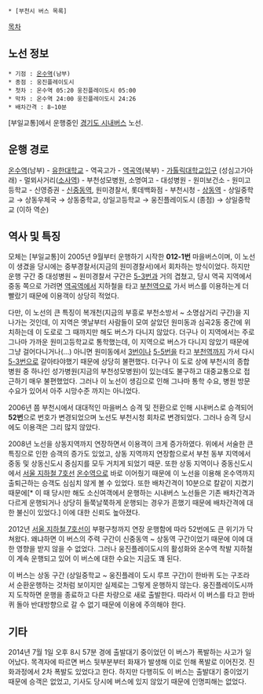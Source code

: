  * [부천시 버스 목록]

[[목차]]

== 노선 정보 ==
 * 기점 : [[온수역]](남부)
 * 종점 : 웅진플레이도시
 * 첫차 : 온수역 05:20 웅진플레이도시 05:00
 * 막차 : 온수역 24:00 웅진플레이도시 24:26
 * 배차간격 : 8~10분

[부일교통]에서 운행중인 [[경기도 시내버스]] 노선.

== 운행 경로 ==
[[온수역]](남부) - [[유한대학교]] - 역곡고가 - [[역곡역]](북부) - [[가톨릭대학교]]입구 (성심고가아래) - 멀뫼사거리([[소사역]]) - 부천성모병원, 소명여고 - 대성병원 - 원미보건소 - 원미고등학교 - 신영증권 - [[신중동역]], 원미경찰서, 롯데백화점 - 부천시청 - [[상동역(도시철도)|상동역]] - 상일중학교 → 상동우체국 → 상동중학교, 상일고등학교 → 웅진플레이도시 (종점) → 상일중학교 (이하 역순)

== 역사 및 특징 ==
모체는 [부일교통]이 2005년 9월부터 운행하기 시작한 '''012-1번''' 마을버스이며, 이 노선이 생겼을 당시에는 중부경찰서(지금의 원미경찰서)에서 회차하는 방식이었다. 하지만 운행 구간 중 대성병원 ~ 원미경찰서 구간은 [[부천 버스 5-3|5-3번]]과 거의 겹쳤고, 당시 역곡 지역에서 중동 쪽으로 가려면 [[역곡역]]에서 지하철을 타고 [[부천역]]으로 가서 버스를 이용하는게 더 빨랐기 때문에 이용객이 상당히 적었다.

다만, 이 노선의 큰 특징이 복개천(지금의 부흥로 부천소방서 ~ 소명삼거리 구간)을 지나가는 것인데, 이 지역은 옛날부터 사람들이 모여 살았던 원미동과 심곡2동 중간에 위치하는데 이 도로로 그 때까지만 해도 버스가 다니지 않았다. 더구나 이 지역에서는 주로 그나마 가까운 원미고등학교로 통학했는데, 이 지역으로 버스가 다니지 않았기 때문에 그냥 걸어다니거나(...) 아니면 원미동에서 [[부천 버스 3|3번]]이나 [[부천 버스 5-5|5-5번]]을 타고 [[부천역]]까지 가서 다시 [[부천 버스 5-3|5-3번]]으로 갈아타야했기 때문에 상당히 불편했다. 더구나 이 도로 상에 부천시의 종합병원 중 하나인 성가병원(지금의 부천성모병원)이 있는데도 불구하고 대중교통으로 접근하기 매우 불편했었다. 그러나 이 노선이 생김으로 인해 그나마 통학 수요, 병원 방문 수요가 있어서 아주 시망수준 까지는 아니었다.

2006년 쯤 부천시에서 대대적인 마을버스 승격 및 전환으로 인해 시내버스로 승격되어  '''52번'''으로 번호가 변경되었으며 노선도 부천시청 회차로 변경되었다. 그러나 승격 당시에도 이용객은 그리 많지 않았다.

2008년 노선을 상동지역까지 연장하면서 이용객이 크게 증가하였다. 위에서 서술한 큰 특징으로 인한 승객의 증가도 있었고, 상동 지역까지 연장함으로서 부천 동부 지역에서 중동 및 상동신도시 중심지를 모두 거치게 되었기 때문. 또한 상동 지역이나 중동신도시에서 [[서울 지하철 7호선]] [[온수역]]으로 바로 이어줬기 때문에 이 노선을 이용해 온수역까지 출퇴근하는 승객도 심심치 않게 볼 수 있었다. 또한 배차간격이 10분으로 칼같이 지켰기 때문에[* 이 때 당시만 해도 소신여객에서 운행하는 시내버스 노선들은 기존 배차간격과 다르게 운행되거나 상당히 들쭉날쭉하게 운행되는 경우가 흔했기 때문에 배차간격에 대한 불신이 있었다.] 이에 대한 신뢰도 높아졌다.

2012년 [[서울 지하철 7호선]]이 부평구청까지 연장 운행함에 따라 52번에도 큰 위기가 닥쳐왔다. 왜냐하면 이 버스의 주력 구간이 신중동역 ~ 상동역 구간이었기 때문에 이에 대한 영향을 받지 않을 수 없었다. 그러나 웅진플레이도시의 활성화와 온수역 착발 지하철이 계속 운행되고 있어 이 버스에 대한 수요는 지금도 꽤 된다.

이 버스는 상동 구간 (상일중학교 ~ 웅진플레이 도시 루프 구간)이 한바퀴 도는 구조라서 순환운행하는 것처럼 보이지만 실제로는 그렇게 운행하지 않는다. 웅진플레이도시까지 도착하면 운행을 종료하고 다른 차량으로 새로 출발한다. 따라서 이 버스를 타고 한바퀴 돌아 반대방향으로 갈 수 없기 때문에 이용에 주의해야 한다.

== 기타 ==
2014년 7월 1일 오후 8시 57분 경에 출발대기 중이었던 이 버스가 폭발하는 사고가 일어났다. 목격자에 따르면 버스 뒷부분부터 화재가 발생해 이로 인해 폭발로 이어진것. 진화과정에서 2차 폭발도 있었다고 한다. 하지만 다행히도 이 버스는 출발대기 중이었기 때문에 승객은 없었고, 기사도 당시에 버스에 있지 않았기 때문에 인명피해는 없었다.
